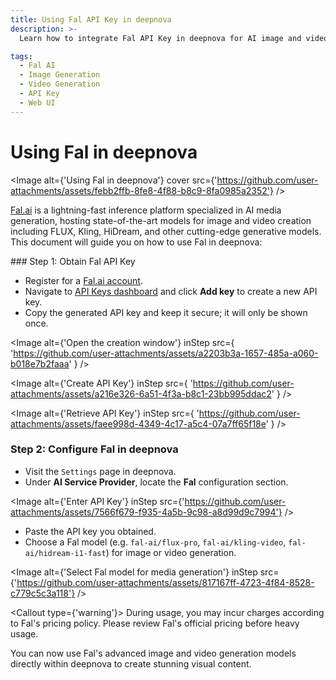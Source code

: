 ```yaml
---
title: Using Fal API Key in deepnova
description: >-
  Learn how to integrate Fal API Key in deepnova for AI image and video generation using cutting-edge models like FLUX, Kling, and more.

tags:
  - Fal AI
  - Image Generation
  - Video Generation
  - API Key
  - Web UI
---
```


# Using Fal in deepnova

<Image alt={'Using Fal in deepnova'} cover src={'https://github.com/user-attachments/assets/febb2ffb-8fe8-4f88-b8c9-8fa0985a2352'} />

[Fal.ai](https://fal.ai/) is a lightning-fast inference platform specialized in AI media generation, hosting state-of-the-art models for image and video creation including FLUX, Kling, HiDream, and other cutting-edge generative models. This document will guide you on how to use Fal in deepnova:

<Steps>
  ### Step 1: Obtain Fal API Key

  - Register for a [Fal.ai account](https://fal.ai/).
  - Navigate to [API Keys dashboard](https://fal.ai/dashboard/keys) and click **Add key** to create a new API key.
  - Copy the generated API key and keep it secure; it will only be shown once.

  <Image
    alt={'Open the creation window'}
    inStep
    src={
'https://github.com/user-attachments/assets/a2203b3a-1657-485a-a060-b018e7b2faaa'
}
  />

  <Image
    alt={'Create API Key'}
    inStep
    src={
'https://github.com/user-attachments/assets/a216e326-6a51-4f3a-b8c1-23bb995ddac2'
}
  />

  <Image
    alt={'Retrieve API Key'}
    inStep
    src={
'https://github.com/user-attachments/assets/faee998d-4349-4c17-a5c4-07a7ff65f18e'
}
  />

  ### Step 2: Configure Fal in deepnova

  - Visit the `Settings` page in deepnova.
  - Under **AI Service Provider**, locate the **Fal** configuration section.

  <Image alt={'Enter API Key'} inStep src={'https://github.com/user-attachments/assets/7566f679-f935-4a5b-9c98-a8d99d9c7994'} />

  - Paste the API key you obtained.
  - Choose a Fal model (e.g. `fal-ai/flux-pro`, `fal-ai/kling-video`, `fal-ai/hidream-i1-fast`) for image or video generation.

  <Image alt={'Select Fal model for media generation'} inStep src={'https://github.com/user-attachments/assets/817167ff-4723-4f84-8528-c779c5c3a118'} />

  <Callout type={'warning'}>
    During usage, you may incur charges according to Fal's pricing policy. Please review Fal's
    official pricing before heavy usage.
  </Callout>
</Steps>

You can now use Fal's advanced image and video generation models directly within deepnova to create stunning visual content.
